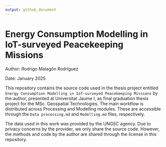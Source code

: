 ```yaml
---
output: github_document
---
```


# Energy Consumption Modelling in IoT-surveyed Peacekeeping Missions

Author: Rodrigo Malagón Rodríguez

Date: January 2025

This repository contains the source code used in the thesis project entitled
`Energy Consumption Modelling in IoT-surveyed Peacekeeping Missions` by the author, presented at Universitat Jaume I, as final graduation thesis project for the MSc. Geospatial Technologies. The main workflow is distributed across Processing and Modelling modules. These are accessible through the `Data processing.md` and `Modelling.md` files, respectively.

The data used in this work was provided by the UNGSC agency. Due to privacy concerns by the provider, we only share the source code. However, the methods and code by the author are shared through the license in this repository. 


